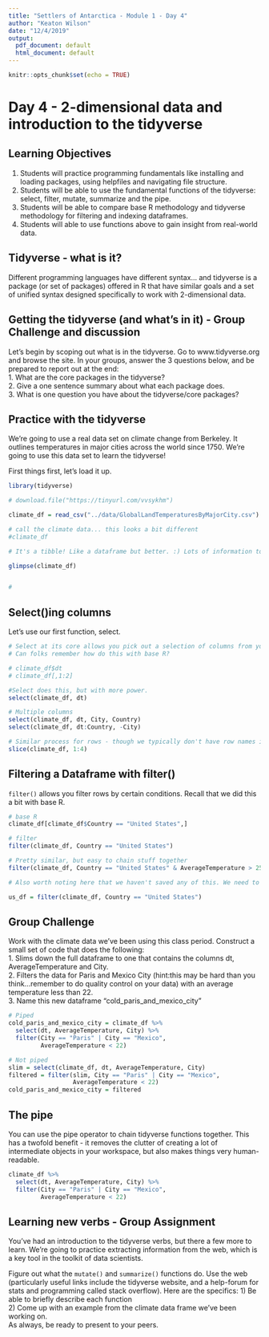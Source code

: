 ```yaml
---
title: "Settlers of Antarctica - Module 1 - Day 4"
author: "Keaton Wilson"
date: "12/4/2019"
output:
  pdf_document: default
  html_document: default
---
```


```r
knitr::opts_chunk$set(echo = TRUE)
```

# Day 4 - 2-dimensional data and introduction to the tidyverse  

## Learning Objectives  
1. Students will practice programming fundamentals like installing and loading packages, using helpfiles and navigating file structure.  
2. Students will be able to use the fundamental functions of the tidyverse: select, filter, mutate, summarize and the pipe.  
3. Students will be able to compare base R methodology and tidyverse methodology for filtering and indexing dataframes.  
4. Students will able to use functions above to gain insight from real-world data.  

## Tidyverse - what is it?  
Different programming languages have different syntax... and tidyverse is a package (or set of packages) offered in R that have similar goals and a set of unified syntax designed specifically to work with 2-dimensional data. 

<!-- When I started learning R, none of this was available, but the ecosystem has changed a lot in the last 10 years, and this is the set of tools I use to work with data every day. -->  

## Getting the tidyverse (and what's in it) - Group Challenge and discussion

Let's begin by scoping out what is in the tidyverse. Go to www.tidyverse.org and browse the site. In your groups, answer the 3 questions below, and be prepared to report out at the end:   
1. What are the core packages in the tidyverse?  
2. Give a one sentence summary about what each package does.  
3. What is one question you have about the tidyverse/core packages?  

## Practice with the tidyverse  

We're going to use a real data set on climate change from Berkeley. It outlines temperatures in major cities across the world since 1750. We're going to use this data set to learn the tidyverse!  

First things first, let's load it up. 

```r
library(tidyverse)

# download.file("https://tinyurl.com/vvsykhm")

climate_df = read_csv("../data/GlobalLandTemperaturesByMajorCity.csv")

# call the climate data... this looks a bit different
#climate_df

# It's a tibble! Like a dataframe but better. :) Lots of information to dissect here. Let's look at another way to quickly view our data.  

glimpse(climate_df)


# 
```
## Select()ing columns  

Let's use our first function, select.  

```r
# Select at its core allows you pick out a selection of columns from your data
# Can folks remember how do this with base R?

# climate_df$dt
# climate_df[,1:2]

#Select does this, but with more power. 
select(climate_df, dt)

# Multiple columns
select(climate_df, dt, City, Country)
select(climate_df, dt:Country, -City)

# Similar process for rows - though we typically don't have row names in R
slice(climate_df, 1:4)
```

## Filtering a Dataframe with filter()  

`filter()` allows you filter rows by certain conditions. Recall that we did this a bit with base R.  

```r

# base R
climate_df[climate_df$Country == "United States",]

# filter
filter(climate_df, Country == "United States")

# Pretty similar, but easy to chain stuff together
filter(climate_df, Country == "United States" & AverageTemperature > 25)

# Also worth noting here that we haven't saved any of this. We need to write to a new object. 

us_df = filter(climate_df, Country == "United States")

```

## Group Challenge  
Work with the climate data we've been using this class period. Construct a small set of code that does the following:  
1. Slims down the full dataframe to one that contains the columns dt, AverageTemperature and City.  
2. Filters the data for Paris and Mexico City (hint:this may be hard than you think...remember to do quality control on your data) with an average temperature less than 22.  
3. Name this new dataframe "cold_paris_and_mexico_city"

```r
# Piped
cold_paris_and_mexico_city = climate_df %>%
  select(dt, AverageTemperature, City) %>%
  filter(City == "Paris" | City == "Mexico", 
         AverageTemperature < 22)

# Not piped
slim = select(climate_df, dt, AverageTemperature, City)
filtered = filter(slim, City == "Paris" | City == "Mexico", 
                  AverageTemperature < 22)
cold_paris_and_mexico_city = filtered

```
## The pipe  
You can use the pipe operator to chain tidyverse functions together. This has a twofold benefit - it removes the clutter of creating a lot of intermediate objects in your workspace, but also makes things very human-readable.  

```r
climate_df %>%
  select(dt, AverageTemperature, City) %>%
  filter(City == "Paris" | City == "Mexico", 
         AverageTemperature < 22)
```

## Learning new verbs - Group Assignment
You've had an introduction to the tidyverse verbs, but there a few more to learn. We're going to practice extracting information from the web, which is a key tool in the toolkit of data scientists.  

Figure out what the `mutate()` and `summarize()` functions do. Use the web (particularly useful links include the tidyverse website, and a help-forum for stats and programming called stack overflow). Here are the specifics:
1) Be able to briefly describe each function  
2) Come up with an example from the climate data frame we've been working on.  
As always, be ready to present to your peers.  

